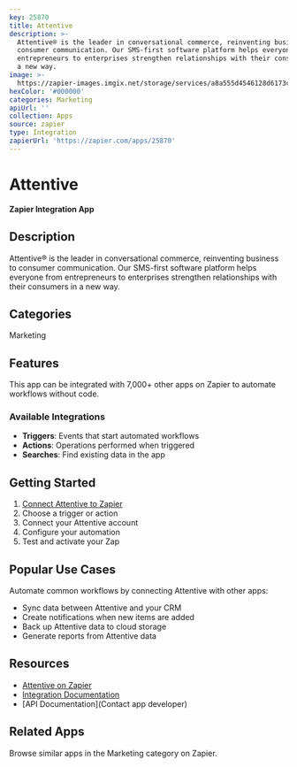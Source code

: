 ```yaml
---
key: 25870
title: Attentive
description: >-
  Attentive® is the leader in conversational commerce, reinventing business to
  consumer communication. Our SMS-first software platform helps everyone from
  entrepreneurs to enterprises strengthen relationships with their consumers in
  a new way.
image: >-
  https://zapier-images.imgix.net/storage/services/a8a555d4546128d6173c4462079ddc71_2.png?auto=format%2Ccompress&ixlib=python-3.0.0&q=50
hexColor: '#000000'
categories: Marketing
apiUrl: ''
collection: Apps
source: zapier
type: Integration
zapierUrl: 'https://zapier.com/apps/25870'
---
```

# Attentive

**Zapier Integration App**

## Description

Attentive® is the leader in conversational commerce, reinventing business to consumer communication. Our SMS-first software platform helps everyone from entrepreneurs to enterprises strengthen relationships with their consumers in a new way.

## Categories

Marketing

## Features

This app can be integrated with 7,000+ other apps on Zapier to automate workflows without code.

### Available Integrations

- **Triggers**: Events that start automated workflows
- **Actions**: Operations performed when triggered
- **Searches**: Find existing data in the app

## Getting Started

1. [Connect Attentive to Zapier](https://zapier.com/apps/25870)
2. Choose a trigger or action
3. Connect your Attentive account
4. Configure your automation
5. Test and activate your Zap

## Popular Use Cases

Automate common workflows by connecting Attentive with other apps:

- Sync data between Attentive and your CRM
- Create notifications when new items are added
- Back up Attentive data to cloud storage
- Generate reports from Attentive data

## Resources

- [Attentive on Zapier](https://zapier.com/apps/25870)
- [Integration Documentation](https://zapier.com/apps/25870/integrations)
- [API Documentation](Contact app developer)

## Related Apps

Browse similar apps in the Marketing category on Zapier.

